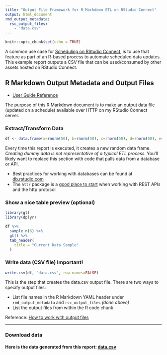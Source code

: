 ```yaml
---
title: "Output File Framework for R Markdown ETL on RStudio Connect"
output: html_document
rmd_output_metadata:
  rsc_output_files:
    - "data.csv"
---
```


```r
knitr::opts_chunk$set(echo = TRUE)
```

A common use case for [Scheduling on RStudio Connect](https://docs.rstudio.com/connect/user/r-markdown-schedule.html), is to use that feature as part of an R-based process to automate scheduled data updates. This example report outputs a CSV file that can be used/consumed by other assets hosted on RStudio Connect.

## R Markdown Output Metadata and Output Files

- [User Guide Reference](https://docs.rstudio.com/connect/user/r-markdown.html#r-markdown-output-files)

The purpose of this R Markdown document is to make an output data file (updated on a schedule) available over HTTP on my RStudio Connect server.

### Extract/Transform Data

```r
df <- data.frame(a=rnorm(50), b=rnorm(50), c=rnorm(50), d=rnorm(50), e=rnorm(50))
```

Every time this report is executed, it creates a new random data frame. _Creating dummy data is not representative of a typical ETL process._ You'll likely want to replace this section with code that pulls data from a database or API.

- Best practices for working with databases can be found at [db.rstudio.com](https://db.rstudio.com/)
- The `httr` package is a [good place to start](https://cran.r-project.org/web/packages/httr/vignettes/quickstart.html) when working with REST APIs and the http protocol

### Show a nice table preview (optional)

```r
library(gt)
library(dplyr)

df %>%
  sample_n(6) %>%
  gt() %>%
  tab_header(
    title = "Current Data Sample"
  )
```

### Write data (CSV file) Important!

```r
write.csv(df, "data.csv", row.names=FALSE)
```

This is the step that creates the data.csv output file. There are two ways to specify output files:

- List file names in the R Markdown YAML header under `rmd_output_metadata` and `rsc_output_files` _(done above)_
- List the output files from within the R code chunk

Reference: [How to work with output files](https://docs.rstudio.com/connect/user/r-markdown.html#how-to-work-with-output-files)

---

### Download data 

#### Here is the data generated from this report: [data.csv](data.csv)

